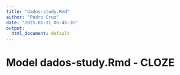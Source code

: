 ```yaml
---
title: "dados-study.Rmd"
author: "Pedro Cruz"
date: "2025-01-31_06-45-36"
output:
  html_document: default
---
```



# Model dados-study.Rmd - CLOZE

